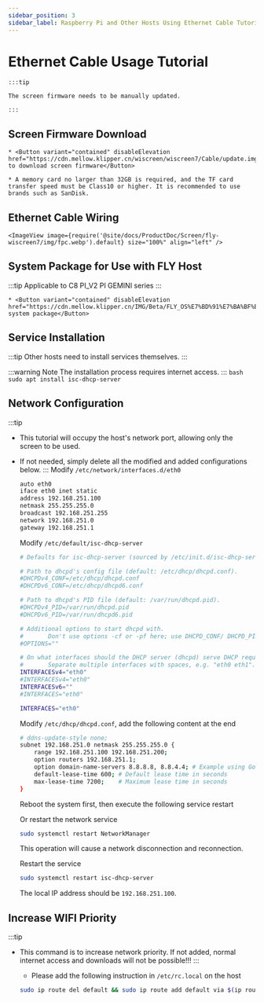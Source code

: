 ```yaml
---
sidebar_position: 3
sidebar_label: Raspberry Pi and Other Hosts Using Ethernet Cable Tutorial
---
```








# Ethernet Cable Usage Tutorial


    :::tip

    The screen firmware needs to be manually updated.

    :::

## Screen Firmware Download

    * <Button variant="contained" disableElevation href="https://cdn.mellow.klipper.cn/wiscreen/wiscreen7/Cable/update.img">Click to download screen firmware</Button>

    * A memory card no larger than 32GB is required, and the TF card transfer speed must be Class10 or higher. It is recommended to use brands such as SanDisk.


## Ethernet Cable Wiring

    <ImageView image={require('@site/docs/ProductDoc/Screen/fly-wiscreen7/img/fpc.webp').default} size="100%" align="left" />


## System Package for Use with FLY Host

:::tip
Applicable to C8 PI_V2 PI GEMINI series
:::

    * <Button variant="contained" disableElevation href="https://cdn.mellow.klipper.cn/IMG/Beta/FLY_OS%E7%BD%91%E7%BA%BF%E5%B1%8F%E7%B3%BB%E7%BB%9F.img.xz">Download system package</Button>


## Service Installation

:::tip
Other hosts need to install services themselves.
:::

:::warning Note
The installation process requires internet access.
:::
    ```bash
    sudo apt install isc-dhcp-server
    ```
## Network Configuration

:::tip
* This tutorial will occupy the host's network port, allowing only the screen to be used.
* If not needed, simply delete all the modified and added configurations below.
:::
    Modify `/etc/network/interfaces.d/eth0`

    ```bash
    auto eth0
    iface eth0 inet static
    address 192.168.251.100
    netmask 255.255.255.0
    broadcast 192.168.251.255
    network 192.168.251.0
    gateway 192.168.251.1
    ```

    Modify `/etc/default/isc-dhcp-server`

    ```bash
    # Defaults for isc-dhcp-server (sourced by /etc/init.d/isc-dhcp-server)

    # Path to dhcpd's config file (default: /etc/dhcp/dhcpd.conf).
    #DHCPDv4_CONF=/etc/dhcp/dhcpd.conf
    #DHCPDv6_CONF=/etc/dhcp/dhcpd6.conf

    # Path to dhcpd's PID file (default: /var/run/dhcpd.pid).
    #DHCPDv4_PID=/var/run/dhcpd.pid
    #DHCPDv6_PID=/var/run/dhcpd6.pid

    # Additional options to start dhcpd with.
    #       Don't use options -cf or -pf here; use DHCPD_CONF/ DHCPD_PID instead
    #OPTIONS=""

    # On what interfaces should the DHCP server (dhcpd) serve DHCP requests?
    #       Separate multiple interfaces with spaces, e.g. "eth0 eth1".
    INTERFACESv4="eth0"
    #INTERFACESv4="eth0"
    INTERFACESv6=""
    #INTERFACES="eth0"

    INTERFACES="eth0"
    ```

    Modify `/etc/dhcp/dhcpd.conf`, add the following content at the end

    ```bash
    # ddns-update-style none;
    subnet 192.168.251.0 netmask 255.255.255.0 {
        range 192.168.251.100 192.168.251.200;
        option routers 192.168.251.1;
        option domain-name-servers 8.8.8.8, 8.8.4.4; # Example using Google Public DNS
        default-lease-time 600; # Default lease time in seconds
        max-lease-time 7200;    # Maximum lease time in seconds
    }
    ```

    Reboot the system first, then execute the following service restart

    Or restart the network service

    ```bash
    sudo systemctl restart NetworkManager
    ```

    This operation will cause a network disconnection and reconnection.

    Restart the service

    ```bash
    sudo systemctl restart isc-dhcp-server
    ```

    The local IP address should be `192.168.251.100`.

## Increase WIFI Priority

:::tip
* This command is to increase network priority. If not added, normal internet access and downloads will not be possible!!!
:::
    * Please add the following instruction in `/etc/rc.local` on the host

    ```bash
    sudo ip route del default && sudo ip route add default via $(ip route show dev wlan0 | grep 'default via' | awk 'NR==1 {print $3}') dev wlan0
    ```